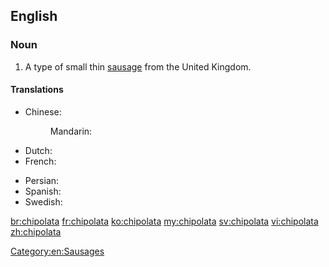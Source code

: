 {{wikipedia}}
==English==

===Noun===
{{en-noun}}

# A type of small thin [[sausage]] from the United Kingdom.
====Translations====
{{trans-top|type of sausage}}
* Chinese:
*: Mandarin: {{t|cmn|直布羅陀腸|sc=Hani}}
* Dutch: {{t-|nl|chipolata}}
* French: {{t+|fr|chipolata|f}}
{{trans-mid}}
* Persian: {{t-|fa|سوسیس کوکتل}}
* Spanish: {{t-|es|chipolata}}
* Swedish: {{t+|sv|chipolata|c}}
{{trans-bottom}}
[[Category:en:Sausages]]

[[br:chipolata]]
[[fr:chipolata]]
[[ko:chipolata]]
[[my:chipolata]]
[[sv:chipolata]]
[[vi:chipolata]]
[[zh:chipolata]]